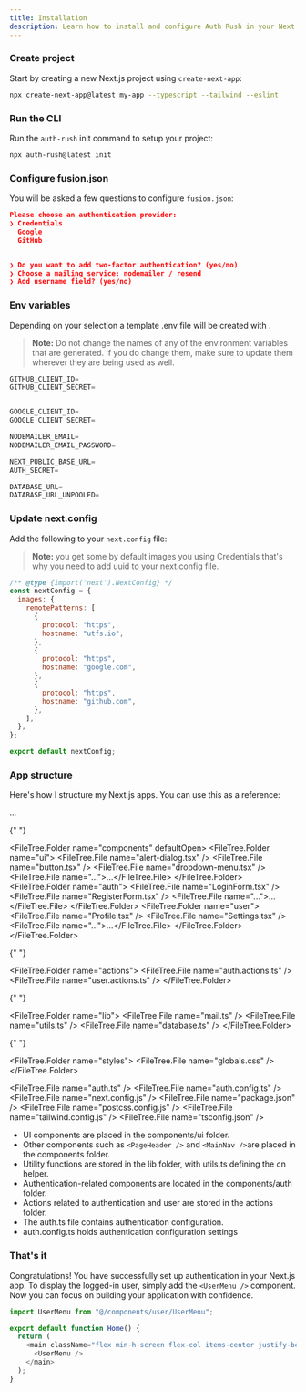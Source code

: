 ```yaml
---
title: Installation
description: Learn how to install and configure Auth Rush in your Next.js app.
---
```



<Steps>

### Create project

Start by creating a new Next.js project using `create-next-app`:

```bash
npx create-next-app@latest my-app --typescript --tailwind --eslint
```

### Run the CLI

Run the `auth-rush` init command to setup your project:

```bash
npx auth-rush@latest init
```

### Configure fusion.json

You will be asked a few questions to configure `fusion.json`:

```json showLineNumbers
Please choose an authentication provider:
❯ Credentials
  Google
  GitHub


❯ Do you want to add two-factor authentication? (yes/no)
❯ Choose a mailing service: nodemailer / resend
❯ Add username field? (yes/no)

```

### Env variables

Depending on your selection a template .env file will be created with .

> **Note:** Do not change the names of any of the environment variables that are generated. If you do change them, make sure to update them wherever they are being used as well.

```js showLineNumbers
GITHUB_CLIENT_ID=
GITHUB_CLIENT_SECRET=


GOOGLE_CLIENT_ID=
GOOGLE_CLIENT_SECRET=

NODEMAILER_EMAIL=
NODEMAILER_EMAIL_PASSWORD=

NEXT_PUBLIC_BASE_URL=
AUTH_SECRET=

DATABASE_URL=
DATABASE_URL_UNPOOLED=

```

### Update next.config

Add the following to your `next.config` file:

> **Note:** you get some by default images you using Credentials that's why you need to add uuid to your next.config file.

```js showLineNumbers
/** @type {import('next').NextConfig} */
const nextConfig = {
  images: {
    remotePatterns: [
      {
        protocol: "https",
        hostname: "utfs.io",
      },
      {
        protocol: "https",
        hostname: "google.com",
      },
      {
        protocol: "https",
        hostname: "github.com",
      },
    ],
  },
};

export default nextConfig;
```

### App structure

Here's how I structure my Next.js apps. You can use this as a reference:


<FileTree>
  <FileTree.Folder name="app" defaultOpen>
    <FileTree.File name="layout.tsx" />
    <FileTree.File name="page.tsx" />
    <FileTree.Folder name="(auth)">
      <FileTree.File name="login.tsx" />
      <FileTree.File name="register.tsx" />
      <FileTree.File name="...">...</FileTree.File>
    </FileTree.Folder>
  </FileTree.Folder>

{" "}

<FileTree.Folder name="components" defaultOpen>
  <FileTree.Folder name="ui">
    <FileTree.File name="alert-dialog.tsx" />
    <FileTree.File name="button.tsx" />
    <FileTree.File name="dropdown-menu.tsx" />
    <FileTree.File name="...">...</FileTree.File>
  </FileTree.Folder>
  <FileTree.Folder name="auth">
    <FileTree.File name="LoginForm.tsx" />
    <FileTree.File name="RegisterForm.tsx" />
    <FileTree.File name="...">...</FileTree.File>
  </FileTree.Folder>
  <FileTree.Folder name="user">
    <FileTree.File name="Profile.tsx" />
    <FileTree.File name="Settings.tsx" />
    <FileTree.File name="...">...</FileTree.File>
  </FileTree.Folder>
</FileTree.Folder>

{" "}

<FileTree.Folder name="actions">
  <FileTree.File name="auth.actions.ts" />
  <FileTree.File name="user.actions.ts" />
</FileTree.Folder>

{" "}

<FileTree.Folder name="lib">
  <FileTree.File name="mail.ts" />
  <FileTree.File name="utils.ts" />
  <FileTree.File name="database.ts" />
</FileTree.Folder>

{" "}

<FileTree.Folder name="styles">
  <FileTree.File name="globals.css" />
</FileTree.Folder>

  <FileTree.File name="auth.ts" />
  <FileTree.File name="auth.config.ts" />
  <FileTree.File name="next.config.js" />
  <FileTree.File name="package.json" />
  <FileTree.File name="postcss.config.js" />
  <FileTree.File name="tailwind.config.js" />
  <FileTree.File name="tsconfig.json" />
</FileTree>

- UI components are placed in the components/ui folder.
- Other components such as `<PageHeader />` and `<MainNav />`are placed in the components folder.
- Utility functions are stored in the lib folder, with utils.ts defining the cn helper.
- Authentication-related components are located in the components/auth folder.
- Actions related to authentication and user are stored in the actions folder.
- The auth.ts file contains authentication configuration.
- auth.config.ts holds authentication configuration settings

### That's it

Congratulations! You have successfully set up authentication in your Next.js app. To display the logged-in user, simply add the `<UserMenu />` component. Now you can focus on building your application with confidence.

```js showLineNumbers
import UserMenu from "@/components/user/UserMenu";

export default function Home() {
  return (
    <main className="flex min-h-screen flex-col items-center justify-between p-24">
      <UserMenu />
    </main>
  );
}
```

</Steps>
